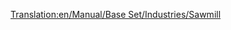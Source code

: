 [[Translation:en/Manual/Base Set/Industries/Sawmill]]
{{en/Manual/Base Set/Industries/Industries|Image=[[File:en/Manual/Base Set/Industries/Sawmill.png]]
|name=SawMill
|climates=Temperate.
|accepts=Wood
|produces=Goods
|notes=Not present in other Climates
}}
